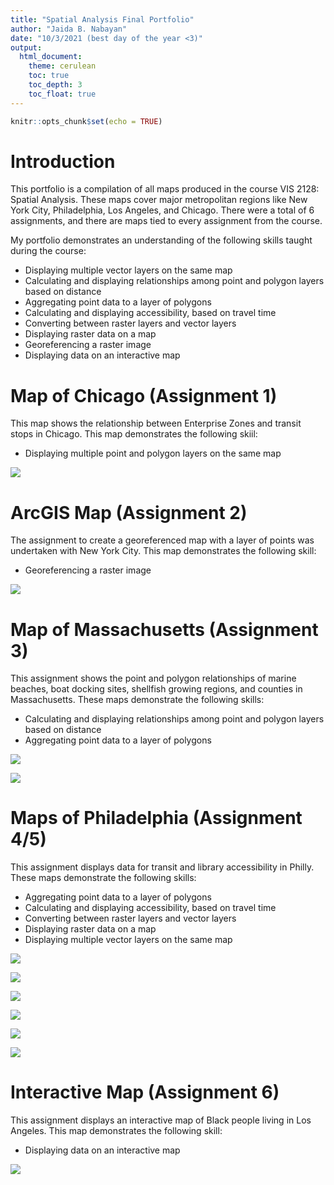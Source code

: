 ```yaml
---
title: "Spatial Analysis Final Portfolio"
author: "Jaida B. Nabayan"
date: "10/3/2021 (best day of the year <3)"
output: 
  html_document:
    theme: cerulean
    toc: true
    toc_depth: 3
    toc_float: true
---
```


```r
knitr::opts_chunk$set(echo = TRUE)
```

# Introduction
This portfolio is a compilation of all maps produced in the course VIS 2128: Spatial Analysis. These maps cover major metropolitan regions like New York City, Philadelphia, Los Angeles, and Chicago. There were a total of 6 assignments, and there are maps tied to every assignment from the course.


My portfolio demonstrates an understanding of the following skills taught during the course:

* Displaying multiple vector layers on the same map
* Calculating and displaying relationships among point and polygon layers based on distance
* Aggregating point data to a layer of polygons
* Calculating and displaying accessibility, based on travel time
* Converting between raster layers and vector layers
* Displaying raster data on a map
* Georeferencing a raster image
* Displaying data on an interactive map

# Map of Chicago (Assignment 1)
This map shows the relationship between Enterprise Zones and transit stops in Chicago. This map demonstrates the following skiil:

* Displaying multiple point and polygon layers on the same map

[![](thumbnails/assignment1.png)](https://jnabayan.github.io/Final-Portfolio/fullsize/assignment1.Pdf){target="_blank"}

# ArcGIS Map (Assignment 2)
The assignment to create a georeferenced map with a layer of points was undertaken with New York City. This map demonstrates the following skill: 

* Georeferencing a raster image

[![](thumbnails/nycmap.png)](https://jnabayan.github.io/Final-Portfolio/fullsize/nycmap.pdf){target="_blank"}

# Map of Massachusetts (Assignment 3)
This assignment shows the point and polygon relationships of marine beaches, boat docking sites, shellfish growing regions, and counties in Massachusetts. These maps demonstrate the following skills:

* Calculating and displaying relationships among point and polygon layers based on distance
* Aggregating point data to a layer of polygons

[![](thumbnails/massmap1.PNG)](https://jnabayan.github.io/Final-Portfolio/fullsize/massmap1.Pdf){target="_blank"}

[![](thumbnails/massmap2.PNG)](https://jnabayan.github.io/Final-Portfolio/fullsize/massmap2.Pdf){target="_blank"}

# Maps of Philadelphia (Assignment 4/5)
This assignment displays data for transit and library accessibility in Philly. These maps demonstrate the following skills:

* Aggregating point data to a layer of polygons
* Calculating and displaying accessibility, based on travel time
* Converting between raster layers and vector layers
* Displaying raster data on a map
* Displaying multiple vector layers on the same map

[![](thumbnails/phillymap2.PNG)](https://jnabayan.github.io/Final-Portfolio/fullsize/phillymap2.Pdf){target="_blank"}

[![](thumbnails/philly map 1.png)](https://jnabayan.github.io/Final-Portfolio/fullsize/philly1.Pdf){target="_blank"}

[![](thumbnails/phillymap3.PNG)](https://jnabayan.github.io/Final-Portfolio/fullsize/phillymap3.Pdf){target="_blank"}

[![](thumbnails/philly4.PNG)](https://jnabayan.github.io/Final-Portfolio/fullsize/philly4.pdf){target="_blank"}

[![](thumbnails/philly5.PNG)](https://jnabayan.github.io/Final-Portfolio/fullsize/philly5.Pdf){target="_blank"}

[![](thumbnails/philly6.PNG)](https://jnabayan.github.io/Final-Portfolio/fullsize/philly6.pdf){target="_blank"}

# Interactive Map (Assignment 6)
This assignment displays an interactive map of Black people living in Los Angeles. This map demonstrates the following skill:

* Displaying data on an interactive map

[![](thumbnails/interactive.png)](https://jnabayan.github.io/Final-Portfolio/fullsize/inter_black.html){target="_blank"}